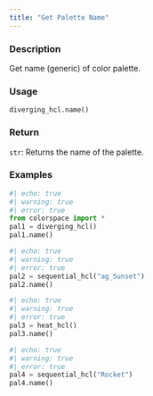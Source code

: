 ```yaml
---
title: "Get Palette Name"
---
```


### Description

Get name (generic) of color palette.

### Usage

<pre><code class='language-python'>diverging_hcl.name()</code></pre>

### Return

<code>str</code>: Returns the name of the palette.

### Examples

```python
#| echo: true
#| warning: true
#| error: true
from colorspace import *
pal1 = diverging_hcl()
pal1.name()
```

```python
#| echo: true
#| warning: true
#| error: true
pal2 = sequential_hcl("ag_Sunset")
pal2.name()
```

```python
#| echo: true
#| warning: true
#| error: true
pal3 = heat_hcl()
pal3.name()
```

```python
#| echo: true
#| warning: true
#| error: true
pal4 = sequential_hcl("Rocket")
pal4.name()
```



